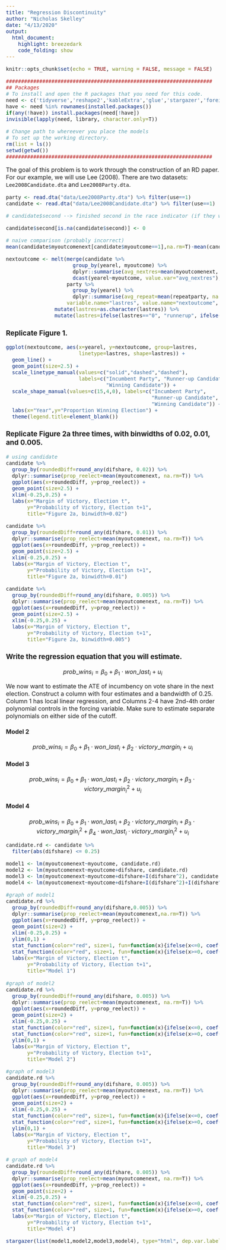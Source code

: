 ```yaml
---
title: "Regression Discontinuity"
author: "Nicholas Skelley"
date: "4/13/2020"
output: 
  html_document: 
    highlight: breezedark
    code_folding: show
---
```


```r
knitr::opts_chunk$set(echo = TRUE, warning = FALSE, message = FALSE)

####################################################################
## Packages
# To install and open the R packages that you need for this code. 
need <- c('tidyverse','reshape2','kableExtra','glue','stargazer','foreign','plyr')
have <- need %in% rownames(installed.packages()) 
if(any(!have)) install.packages(need[!have]) 
invisible(lapply(need, library, character.only=T)) 

# Change path to whereever you place the models
# To set up the working directory. 
rm(list = ls())
setwd(getwd())
####################################################################
```

<style type="text/css">
body{ /* Normal  */
    font-size: 16px;
}
h1.title {
  font-size: 38px;
}
h1 { /* Header 1 */
  font-size: 25px;
}
h2 { /* Header 2 */
  font-size: 22px;
}
</style>

The goal of this problem is to work through the construction of an RD paper. For our example, we will
use Lee (2008). There are two datasets: `Lee2008Candidate.dta` and `Lee2008Party.dta`.

```r
party <- read.dta("data/Lee2008Party.dta") %>% filter(use==1)
candidate <- read.dta("data/Lee2008Candidate.dta") %>% filter(use==1)

# candidate$second --> finished second in the race indicator (if they won the election, didn't run, or finished below second, value is NA); (NOT about the *next* race)

candidate$second[is.na(candidate$second)] <- 0

# naive comparison (probably incorrect)
mean(candidate$myoutcomenext[candidate$myoutcome==1],na.rm=T)-mean(candidate$myoutcomenext[candidate$myoutcome==0],na.rm=T)

nextoutcome <- melt(merge(candidate %>%
                      group_by(yearel, myoutcome) %>%
                      dplyr::summarise(avg_nextres=mean(myoutcomenext, na.rm=T)) %>%
                      dcast(yearel~myoutcome, value.var="avg_nextres"),
                    party %>%
                      group_by(yearel) %>%
                      dplyr::summarise(avg_repeat=mean(repeatparty, na.rm=T))), 
                    variable.name="lastres", value.name="nextoutcome", id.vars=c("yearel")) %>%
                mutate(lastres=as.character(lastres)) %>%
                mutate(lastres=ifelse(lastres=="0", "runnerup", ifelse(lastres=="1", "winner", "partywon")))

```

### Replicate Figure 1.

```r
ggplot(nextoutcome, aes(x=yearel, y=nextoutcome, group=lastres, 
                        linetype=lastres, shape=lastres)) + 
  geom_line() +
  geom_point(size=2.5) +
  scale_linetype_manual(values=c("solid","dashed","dashed"), 
                        labels=c("Incumbent Party", "Runner-up Candidate", 
                                 "Winning Candidate")) +
  scale_shape_manual(values=c(15,4,0), labels=c("Incumbent Party", 
                                                "Runner-up Candidate",
                                                "Winning Candidate")) +
  labs(x="Year",y="Proportion Winning Election") +
  theme(legend.title=element_blank())
```

### Replicate Figure 2a three times, with binwidths of 0.02, 0.01, and 0.005.

```r
# using candidate
candidate %>%
  group_by(roundedDiff=round_any(difshare, 0.02)) %>%
  dplyr::summarise(prop_reelect=mean(myoutcomenext, na.rm=T)) %>%
  ggplot(aes(x=roundedDiff, y=prop_reelect)) + 
  geom_point(size=2.5) + 
  xlim(-0.25,0.25) +
  labs(x="Margin of Victory, Election t", 
       y="Probability of Victory, Election t+1", 
       title="Figure 2a, binwidth=0.02")

candidate %>%
  group_by(roundedDiff=round_any(difshare, 0.01)) %>%
  dplyr::summarise(prop_reelect=mean(myoutcomenext, na.rm=T)) %>%
  ggplot(aes(x=roundedDiff, y=prop_reelect)) + 
  geom_point(size=2.5) + 
  xlim(-0.25,0.25) +
  labs(x="Margin of Victory, Election t", 
       y="Probability of Victory, Election t+1", 
       title="Figure 2a, binwidth=0.01")

candidate %>%
  group_by(roundedDiff=round_any(difshare, 0.005)) %>%
  dplyr::summarise(prop_reelect=mean(myoutcomenext, na.rm=T)) %>%
  ggplot(aes(x=roundedDiff, y=prop_reelect)) + 
  geom_point(size=2.5) + 
  xlim(-0.25,0.25) +
  labs(x="Margin of Victory, Election t", 
       y="Probability of Victory, Election t+1", 
       title="Figure 2a, binwidth=0.005")
```

### Write the regression equation that you will estimate.

$$ prob\_wins_i = \beta_0 + \beta_1 \cdot won\_last_i + u_i $$

We now want to estimate the ATE of incumbency on vote share in the next election. Construct a column
with four estimates and a bandwidth of 0.25. Column 1 has local linear regression, and Columns 2-4 have
2nd-4th order polynomial controls in the forcing variable. Make sure to estimate separate polynomials on
either side of the cutoff.

#### Model 2
$$ prob\_wins_i = \beta_0 + \beta_1 \cdot won\_last_i + \beta_2 \cdot victory\_margin_i + u_i $$

#### Model 3
$$ prob\_wins_i = \beta_0 + \beta_1 \cdot won\_last_i + \beta_2 \cdot victory\_margin_i + \beta_3 \cdot victory\_margin_i^2 + u_i $$

#### Model 4
$$ prob\_wins_i = \beta_0 + \beta_1 \cdot won\_last_i + \beta_2 \cdot victory\_margin_i + \beta_3 \cdot victory\_margin_i^2 + \beta_4 \cdot won\_last_i \cdot victory\_margin_i^2 + u_i $$

```r
candidate.rd <- candidate %>%
  filter(abs(difshare) <= 0.25)

model1 <- lm(myoutcomenext~myoutcome, candidate.rd)
model2 <- lm(myoutcomenext~myoutcome+difshare, candidate.rd)
model3 <- lm(myoutcomenext~myoutcome+difshare+I(difshare^2), candidate.rd)
model4 <- lm(myoutcomenext~myoutcome+difshare+I(difshare^2)+I(difshare^2)*myoutcome, candidate.rd)

#graph of model1
candidate.rd %>%
  group_by(roundedDiff=round_any(difshare,0.005)) %>%
  dplyr::summarise(prop_reelect=mean(myoutcomenext,na.rm=T)) %>%
  ggplot(aes(x=roundedDiff, y=prop_reelect)) + 
  geom_point(size=2) + 
  xlim(-0.25,0.25) + 
  ylim(0,1) +
  stat_function(color="red", size=1, fun=function(x){ifelse(x<=0, coef(model1)[1], NA)}) +
  stat_function(color="red", size=1, fun=function(x){ifelse(x>=0, coef(model1)[1] + coef(model1)[2], NA)}) +
  labs(x="Margin of Victory, Election t", 
       y="Probability of Victory, Election t+1", 
       title="Model 1")
  
#graph of model2
candidate.rd %>%
  group_by(roundedDiff=round_any(difshare, 0.005)) %>%
  dplyr::summarise(prop_reelect=mean(myoutcomenext, na.rm=T)) %>%
  ggplot(aes(x=roundedDiff, y=prop_reelect)) + 
  geom_point(size=2) + 
  xlim(-0.25,0.25) +
  stat_function(color="red", size=1, fun=function(x){ifelse(x<=0, coef(model2)[1] + (coef(model2)[3] * x), NA)}) +
  stat_function(color="red", size=1, fun=function(x){ifelse(x>=0, coef(model2)[1] + (coef(model2)[3] * x) + coef(model2)[2], NA)}) + 
  ylim(0,1) +
  labs(x="Margin of Victory, Election t", 
       y="Probability of Victory, Election t+1", 
       title="Model 2")

#graph of model3
candidate.rd %>%
  group_by(roundedDiff=round_any(difshare, 0.005)) %>%
  dplyr::summarise(prop_reelect=mean(myoutcomenext, na.rm=T)) %>%
  ggplot(aes(x=roundedDiff, y=prop_reelect)) + 
  geom_point(size=2) + 
  xlim(-0.25,0.25) +
  stat_function(color="red", size=1, fun=function(x){ifelse(x<=0, coef(model3)[1] + (coef(model3)[3] * x) + (coef(model3)[4] * (x^2)), NA)}) +
  stat_function(color="red", size=1, fun=function(x){ifelse(x>=0, coef(model3)[1] + (coef(model3)[3] * x) + (coef(model3)[4] * (x^2)) + coef(model3)[2], NA)}) + 
  ylim(0,1) +
  labs(x="Margin of Victory, Election t", 
       y="Probability of Victory, Election t+1", 
       title="Model 3")

# graph of model4
candidate.rd %>%
  group_by(roundedDiff=round_any(difshare, 0.005)) %>%
  dplyr::summarise(prop_reelect=mean(myoutcomenext, na.rm=T)) %>%
  ggplot(aes(x=roundedDiff, y=prop_reelect)) + 
  geom_point(size=2) + 
  xlim(-0.25,0.25) +
  stat_function(color="red", size=1, fun=function(x){ifelse(x<=0, coef(model4)[1] + (coef(model4)[3] * x) + (coef(model4)[4] * x^2), NA)}) +
  stat_function(color="red", size=1, fun=function(x){ifelse(x>=0, coef(model4)[1] + coef(model4)[2] + (coef(model4)[3] * x) + ((coef(model4)[4] + coef(model4)[5]) * x^2), NA)}) + ylim(0,1) +
  labs(x="Margin of Victory, Election t", 
       y="Probability of Victory, Election t+1", 
       title="Model 4")

stargazer(list(model1,model2,model3,model4), type="html", dep.var.labels = "Probability of Victory, Election t+1", covariate.labels = c("Incumbent","Margin of Victory","Margin of Victory Sq.","Incumbent * Margin of Victory Sq."))
```

<br>
